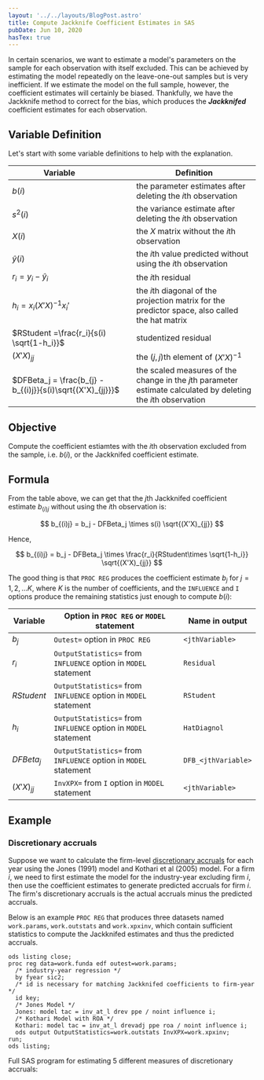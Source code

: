 ```yaml
---
layout: '../../layouts/BlogPost.astro'
title: Compute Jackknife Coefficient Estimates in SAS
pubDate: Jun 10, 2020
hasTex: true
---
```


In certain scenarios, we want to estimate a model's parameters on the sample for
each observation with itself excluded. This can be achieved by estimating the
model repeatedly on the leave-one-out samples but is very inefficient. If we
estimate the model on the full sample, however, the coefficient estimates will
certainly be biased. Thankfully, we have the Jackknife method to correct for the
bias, which produces the **_Jackknifed_** coefficient estimates for each
observation.

## Variable Definition

Let's start with some variable definitions to help with the explanation.

| <div style="width:12rem">Variable</div>                     | Definition                                                                                                     |
| ----------------------------------------------------------- | -------------------------------------------------------------------------------------------------------------- |
| $b(i)$                                                      | the parameter estimates after deleting the $i$th observation                                                   |
| $s^2(i)$                                                    | the variance estimate after deleting the $i$th observation                                                     |
| $X(i)$                                                      | the $X$ matrix without the $i$th observation                                                                   |
| $\hat{y}(i)$                                                | the $i$th value predicted without using the $i$th observation                                                  |
| $r_i = y_i - \hat{y}_i$                                     | the $i$th residual                                                                                             |
| $h_i = x_i(X'X)^{-1}x_i'$                                   | the $i$th diagonal of the projection matrix for the predictor space, also called the hat matrix                |
| $RStudent =\frac{r_i}{s(i) \sqrt{1-h_i}}$                   | studentized residual                                                                                           |
| $(X'X)_{jj}$                                                | the $(j,j)$th element of $(X'X)^{-1}$                                                                          |
| $DFBeta_j = \frac{b_{j} - b_{(i)j}}{s(i)\sqrt{(X'X)_{jj}}}$ | the scaled measures of the change in the $j$th parameter estimate calculated by deleting the $i$th observation |

## Objective

Compute the coefficient estiamtes with the $i$th observation excluded from the
sample, i.e. $b(i)$, or the Jackknifed coefficient estimate.

## Formula

From the table above, we can get that the $j$th Jackknifed coefficient estimate
$b_{(i)j}$ without using the $i$th observation is:

$$
b_{(i)j} = b_j - DFBeta_j \times s(i) \sqrt{(X'X)_{jj}}
$$

Hence,

$$
b_{(i)j} = b_j - DFBeta_j \times \frac{r_i}{RStudent\times \sqrt{1-h_i}} \sqrt{(X'X)_{jj}}
$$

The good thing is that `PROC REG` produces the coefficient estimate $b_j$ for
$j=1,2,...K$, where $K$ is the number of coefficients, and the `INFLUENCE` and
`I` options produce the remaining statistics just enough to compute $b(i)$:

| Variable     | Option in `PROC REG` or `MODEL` statement                        | Name in output      |
| ------------ | ---------------------------------------------------------------- | ------------------- |
| $b_j$        | `Outest=` option in `PROC REG`                                   | `<jthVariable>`     |
| $r_i$        | `OutputStatistics=` from `INFLUENCE` option in `MODEL` statement | `Residual`          |
| $RStudent$   | `OutputStatistics=` from `INFLUENCE` option in `MODEL` statement | `RStudent`          |
| $h_i$        | `OutputStatistics=` from `INFLUENCE` option in `MODEL` statement | `HatDiagnol`        |
| $DFBeta_j$   | `OutputStatistics=` from `INFLUENCE` option in `MODEL` statement | `DFB_<jthVariable>` |
| $(X'X)_{jj}$ | `InvXPX=` from `I` option in `MODEL` statement                   | `<jthVariable>`     |

## Example

### Discretionary accruals

Suppose we want to calculate the firm-level [discretionary
accruals](/documentation/discretionary-accruals/) for each year using the Jones
(1991) model and Kothari et al (2005) model. For a firm $i$, we need to first
estimate the model for the industry-year excluding firm $i$, then use the
coefficient estimates to generate predicted accruals for firm $i$. The firm's
discretionary accruals is the actual accruals minus the predicted accruals.

Below is an example `PROC REG` that produces three datasets named `work.params`,
`work.outstats` and `work.xpxinv`, which contain sufficient statistics to
compute the Jackknifed estimates and thus the predicted accruals.

```sas
ods listing close;
proc reg data=work.funda edf outest=work.params;
  /* industry-year regression */
  by fyear sic2;
  /* id is necessary for matching Jackknifed coefficients to firm-year */
  id key;
  /* Jones Model */
  Jones: model tac = inv_at_l drev ppe / noint influence i;
  /* Kothari Model with ROA */
  Kothari: model tac = inv_at_l drevadj ppe roa / noint influence i;
  ods output OutputStatistics=work.outstats InvXPX=work.xpxinv;
run;
ods listing;
```

Full SAS program for estimating 5 different measures of discretionary accruals:

<script src="https://gist.github.com/mgao6767/3e1df83bbb78d76b76ed83ceb6af7993.js"></script>
